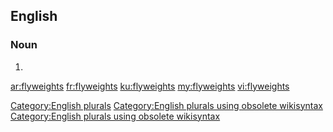 ==English==

===Noun===
{{head|en}}

# {{plural of|flyweight}}

[[Category:English plurals]][[Category:English plurals using obsolete wikisyntax]][[Category:English plurals using obsolete wikisyntax]]

[[ar:flyweights]]
[[fr:flyweights]]
[[ku:flyweights]]
[[my:flyweights]]
[[vi:flyweights]]